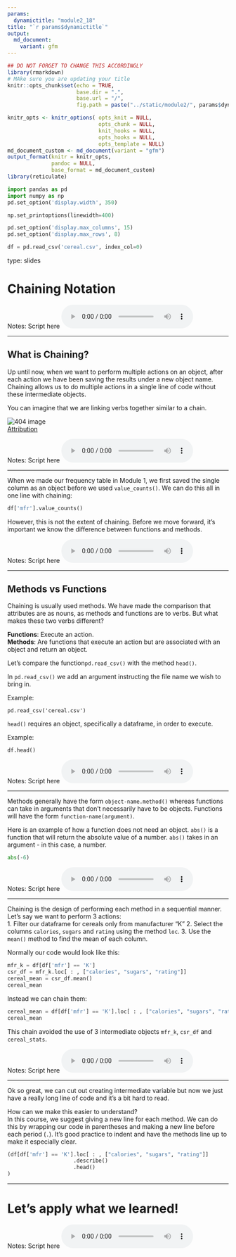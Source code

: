 ```yaml
---
params:
  dynamictitle: "module2_18"
title: "`r params$dynamictitle`"
output: 
  md_document:
    variant: gfm
---
```



```r
## DO NOT FORGET TO CHANGE THIS ACCORDINGLY 
library(rmarkdown)
# MAke sure you are updating your title 
knitr::opts_chunk$set(echo = TRUE,
                      base.dir = ".", 
                      base.url = "/",
                      fig.path = paste("../static/module2/", params$dynamictitle,"/", sep = ""))

knitr_opts <- knitr_options( opts_knit = NULL,
                             opts_chunk = NULL,
                             knit_hooks = NULL,
                             opts_hooks = NULL,
                             opts_template = NULL)
md_document_custom <- md_document(variant = "gfm")
output_format(knitr = knitr_opts,
              pandoc = NULL,
              base_format = md_document_custom)
library(reticulate)

```


```python
import pandas as pd
import numpy as np
pd.set_option('display.width', 350)

np.set_printoptions(linewidth=400)

pd.set_option('display.max_columns', 15)
pd.set_option('display.max_rows', 8)

df = pd.read_csv('cereal.csv', index_col=0)
```


type: slides

# Chaining Notation  

Notes: Script here
<html>
<audio controls >
  <source src="placeholder_audio.mp3" />
</audio></html>

---

## What is Chaining?

Up until now, when we want to perform multiple actions on an object, after each action we have been saving the results under a new object name. 
Chaining allows us to do multiple actions in a single line of code without these intermediate objects. 

You can imagine that we are linking verbs together similar to a chain. 

<img src='module2/chainsfinal.png'  alt="404 image" />     
[Attribution](https://unsplash.com/photos/42ui88Qrxhw)


Notes: Script here
<html>
<audio controls >
  <source src="placeholder_audio.mp3" />
</audio></html>

---

When we made our frequency table in Module 1, we first saved the single column as an object before we used `value_counts()`.
We can do this all in one line with chaining:

```python
df['mfr'].value_counts()
```

However, this is not the extent of chaining.  Before we move forward, it's important we know the difference between functions and methods. 


Notes: Script here
<html>
<audio controls >
  <source src="placeholder_audio.mp3" />
</audio></html>

---

## Methods vs Functions 

Chaining is usually used methods. We have made the comparison that attributes are as nouns, as methods and functions are to verbs. 
But what makes these two verbs different? 


**Functions**: Execute an action.       
**Methods**: Are functions that execute an action but are associated with an object and return an object.      

Let's compare the function`pd.read_csv()` with the method `head()`.

In `pd.read_csv()` we add an argument instructing the file name we wish to bring in.    

Example:    
```
pd.read_csv('cereal.csv')
``` 
`head()` requires an object, specifically a dataframe, in order to execute.     

Example:      
```
df.head()
``` 


Notes: Script here
<html>
<audio controls >
  <source src="placeholder_audio.mp3" />
</audio></html>

---

Methods generally have the form `object-name.method()` whereas functions can take in arguments that don't necessarily have to be objects. 
Functions will have the form `function-name(argument)`.  

Here is an example of how a function does not need an object.  `abs()` is a function that will return the absolute value of a number.  `abs()` takes in an argument - in this case, a number.

```python
abs(-6)
```



Notes: Script here
<html>
<audio controls >
  <source src="placeholder_audio.mp3" />
</audio></html>

---

Chaining is the design of performing each method in a sequential manner. 
Let's say we want to perform 3 actions:     
1. Filter our dataframe for cereals only from manufacturer "K" 
2. Select the columns `calories`, `sugars` and `rating` using the method `loc`.
3. Use the `mean()` method to find the mean of each column.

Normally our code would look like this:
```python
mfr_k = df[df['mfr'] == 'K']
csr_df = mfr_k.loc[ : , ["calories", "sugars", "rating"]]
cereal_mean = csr_df.mean()
cereal_mean
```

Instead we can chain them:
```python
cereal_mean = df[df['mfr'] == 'K'].loc[ : , ["calories", "sugars", "rating"]].mean()
cereal_mean
```

This chain avoided the use of 3 intermediate objects `mfr_k`, `csr_df` and `cereal_stats`. 

Notes: Script here
<html>
<audio controls >
  <source src="placeholder_audio.mp3" />
</audio></html>

---

Ok so great, we can cut out creating intermediate variable but now we just have a really long line of code and it's a bit hard to read.

How can we make this easier to understand?     
In this course, we suggest giving a new line for each method.  We can do this by wrapping our code in parentheses and making a new line before each period (` . `).  It's good practice to indent and have the methods line up to make it especially clear. 

```python
(df[df['mfr'] == 'K'].loc[ : , ["calories", "sugars", "rating"]]
                     .describe()
                     .head()
)
```

---

# Let’s apply what we learned!

Notes: Script here
<html>
<audio controls >
  <source src="placeholder_audio.mp3" />
</audio></html>

